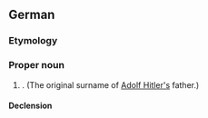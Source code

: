 ==German==
{{Wikipedia|lang=de}}

===Etymology===
{{rfe|de}}

===Proper noun===
{{de-proper noun|surname}}

# {{surname|de|nodot=1}}. (The original surname of [[w:Adolf Hitler|Adolf Hitler's]] father.)

====Declension====
{{de-ndecl|surname}}